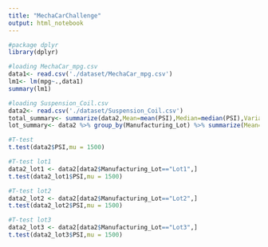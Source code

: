 ```yaml
---
title: "MechaCarChallenge"
output: html_notebook
---
```



```r
#package dplyr
library(dplyr)
```

```r
#loading MechaCar_mpg.csv
data1<- read.csv('./dataset/MechaCar_mpg.csv')
lm1<- lm(mpg~.,data1)
summary(lm1)
```

```r
#loading Suspension_Coil.csv
data2<- read.csv('./dataset/Suspension_Coil.csv')
total_summary<- summarize(data2,Mean=mean(PSI),Median=median(PSI),Variance=var(PSI),SD=sd(PSI))
lot_summary<- data2 %>% group_by(Manufacturing_Lot) %>% summarize(Mean=mean(PSI),Median=median(PSI),Variance=var(PSI),SD=sd(PSI))
```

```r
#T-test
t.test(data2$PSI,mu = 1500)
```

```r
#T-test lot1
data2_lot1 <- data2[data2$Manufacturing_Lot=="Lot1",]
t.test(data2_lot1$PSI,mu = 1500)
```

```r
#T-test lot2
data2_lot2 <- data2[data2$Manufacturing_Lot=="Lot2",]
t.test(data2_lot2$PSI,mu = 1500)
```


```r
#T-test lot3
data2_lot3 <- data2[data2$Manufacturing_Lot=="Lot3",]
t.test(data2_lot3$PSI,mu = 1500)
```










